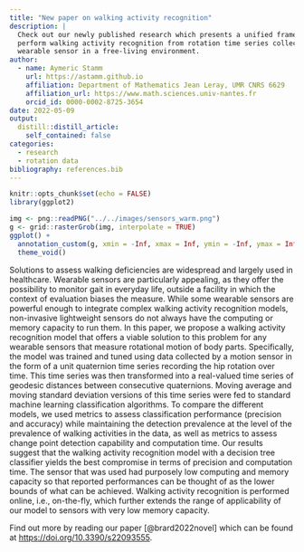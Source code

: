 ```yaml
---
title: "New paper on walking activity recognition"
description: |
  Check out our newly published research which presents a unified framework to 
  perform walking activity recognition from rotation time series collected by a 
  wearable sensor in a free-living environment.
author:
  - name: Aymeric Stamm
    url: https://astamm.github.io
    affiliation: Department of Mathematics Jean Leray, UMR CNRS 6629
    affiliation_url: https://www.math.sciences.univ-nantes.fr
    orcid_id: 0000-0002-8725-3654
date: 2022-05-09
output:
  distill::distill_article:
    self_contained: false
categories:
  - research
  - rotation data
bibliography: references.bib
---
```


```r
knitr::opts_chunk$set(echo = FALSE)
library(ggplot2)
```

```r
img <- png::readPNG("../../images/sensors_warm.png")
g <- grid::rasterGrob(img, interpolate = TRUE)
ggplot() +
  annotation_custom(g, xmin = -Inf, xmax = Inf, ymin = -Inf, ymax = Inf) + 
  theme_void()
```

Solutions to assess walking deficiencies are widespread and largely used in healthcare. Wearable sensors are particularly appealing, as they offer the possibility to monitor gait in everyday life, outside a facility in which the context of evaluation biases the measure. While some wearable sensors are powerful enough to integrate complex walking activity recognition models, non-invasive lightweight sensors do not always have the computing or memory capacity to run them. In this paper, we propose a walking activity recognition model that offers a viable solution to this problem for any wearable sensors that measure rotational motion of body parts. Specifically, the model was trained and tuned using data collected by a motion sensor in the form of a unit quaternion time series recording the hip rotation over time.
This time series was then transformed into a real-valued time series of geodesic distances between consecutive quaternions. Moving average and moving standard deviation versions of this time series were fed to standard machine learning classification algorithms. To compare the different models, we used metrics to assess classification performance (precision and accuracy) while maintaining the detection prevalence at the level of the prevalence of walking activities in the data, as well as metrics to assess change point detection capability and computation time. Our results suggest that the walking activity recognition model with a decision tree classifier yields the best compromise in terms of precision and computation time.
The sensor that was used had purposely low computing and memory capacity so that reported performances can be thought of as the lower bounds of what can be achieved. Walking activity recognition is performed online, i.e., on-the-fly, which further extends the range of applicability of our model to sensors with very low memory capacity.

Find out more by reading our paper [@brard2022novel] which can be found at <https://doi.org/10.3390/s22093555>.

